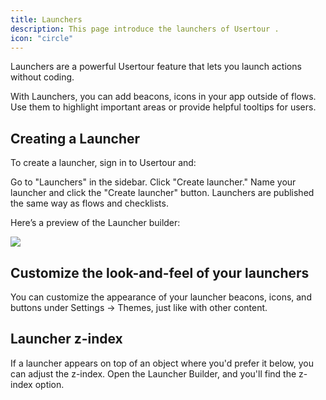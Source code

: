 ```yaml
---
title: Launchers
description: This page introduce the launchers of Usertour .
icon: "circle"
---
```


Launchers are a powerful Usertour feature that lets you launch actions without coding.

With Launchers, you can add beacons, icons in your app outside of flows. Use them to highlight important areas or provide helpful tooltips for users.

## Creating a Launcher

To create a launcher, sign in to Usertour and:

Go to "Launchers" in the sidebar.
Click "Create launcher."
Name your launcher and click the "Create launcher" button.
Launchers are published the same way as flows and checklists.

Here’s a preview of the Launcher builder:

![](https://www.usertour.io/docs/how-to-guides/launchers-01.png)

## Customize the look-and-feel of your launchers

You can customize the appearance of your launcher beacons, icons, and buttons under Settings → Themes, just like with other content.

## Launcher z-index

If a launcher appears on top of an object where you'd prefer it below, you can adjust the z-index. Open the Launcher Builder, and you'll find the z-index option.
